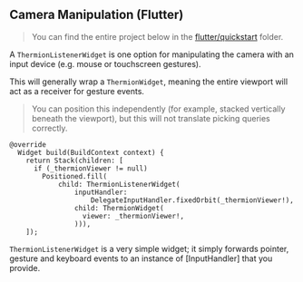 ## Camera Manipulation (Flutter)

> You can find the entire project below in the [flutter/quickstart](https://github.com/nmfisher/thermion/examples/flutter/camera_manipulation) folder.

A `ThermionListenerWidget` is one option for manipulating the camera with an input device (e.g. mouse or touchscreen gestures). 

This will generally wrap a `ThermionWidget`, meaning the entire viewport will act as a receiver for gesture events. 

> You can position this independently (for example, stacked vertically beneath the viewport), but this will not translate picking queries correctly.

```
@override
  Widget build(BuildContext context) {
    return Stack(children: [
      if (_thermionViewer != null)
        Positioned.fill(
            child: ThermionListenerWidget(
                inputHandler:
                    DelegateInputHandler.fixedOrbit(_thermionViewer!),
                child: ThermionWidget(
                  viewer: _thermionViewer!,
                ))),
    ]);
```

`ThermionListenerWidget` is a very simple widget; it simply forwards pointer, gesture and keyboard events to an instance of [InputHandler] that you provide.



